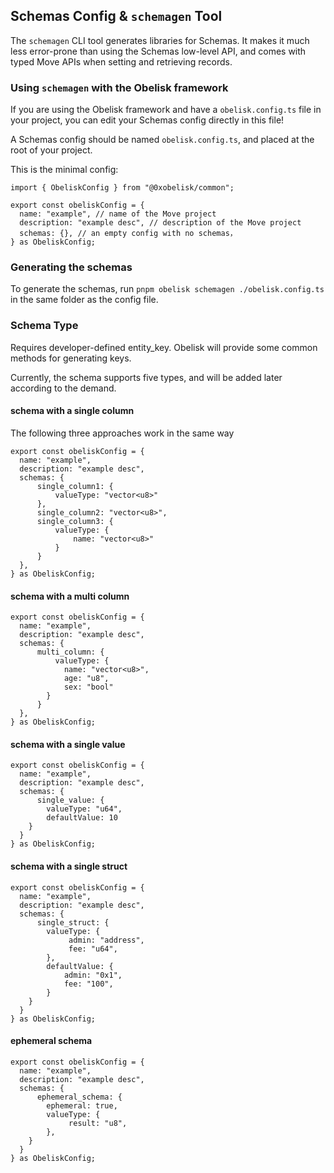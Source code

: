 ## Schemas Config & `schemagen` Tool

The `schemagen` CLI tool generates libraries for Schemas. It makes it much less error-prone than using the Schemas low-level API, and comes with typed Move APIs when setting and retrieving records.

### Using `schemagen` with the Obelisk framework

If you are using the Obelisk framework and have a `obelisk.config.ts` file in your project, you can edit your Schemas config directly in this file!

A Schemas config should be named `obelisk.config.ts`, and placed at the root of your project.

This is the minimal config:

```tsx
import { ObeliskConfig } from "@0xobelisk/common";

export const obeliskConfig = {
  name: "example", // name of the Move project
  description: "example desc", // description of the Move project
  schemas: {}, // an empty config with no schemas，
} as ObeliskConfig;
```

### Generating the schemas

To generate the schemas, run `pnpm obelisk schemagen ./obelisk.config.ts` in the same folder as the config file.

### Schema Type

Requires developer-defined entity_key. Obelisk will provide some common methods for generating keys.

Currently, the schema supports five types, and will be added later according to the demand.

#### schema with a single column

The following three approaches work in the same way

```tsx
export const obeliskConfig = {
  name: "example",
  description: "example desc",
  schemas: {
      single_column1: {
          valueType: "vector<u8>"
      },
      single_column2: "vector<u8>",
      single_column3: {
          valueType: {
              name: "vector<u8>"
          }
      }
  },
} as ObeliskConfig;
```

#### schema with a multi column

```tsx
export const obeliskConfig = {
  name: "example",
  description: "example desc",
  schemas: {
      multi_column: {
          valueType: {
            name: "vector<u8>",
            age: "u8",
            sex: "bool"
        }
      }
  },
} as ObeliskConfig;
```

#### schema with a single value

```tsx
export const obeliskConfig = {
  name: "example",
  description: "example desc",
  schemas: {
      single_value: {
        valueType: "u64",
        defaultValue: 10
    }
  }
} as ObeliskConfig;
```

#### schema with a single struct

```tsx
export const obeliskConfig = {
  name: "example",
  description: "example desc",
  schemas: {
      single_struct: {
        valueType: {
             admin: "address",
             fee: "u64",
        },
        defaultValue: {
            admin: "0x1",
            fee: "100",
        }
    }
  }
} as ObeliskConfig;
```

####  ephemeral schema

```tsx
export const obeliskConfig = {
  name: "example",
  description: "example desc",
  schemas: {
      ephemeral_schema: {
        ephemeral: true,
        valueType: {
             result: "u8",
        },
    }
  }
} as ObeliskConfig;
```